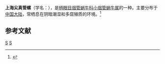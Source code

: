 {{Infraspeciesbox
| genus = Euphaedusa
| species = aculus
| varietas = shanghaiensis
| authority = Pfeiffer, 1852
}}
'''上海尖真管螺'''（学名：''{{lang|la|Euphaedusa aculus shanghaiensis}}''），是[[柄眼目|柄眼目]][[烟管蜗牛科|烟管蜗牛科]][[小烟管蜗牛属|小烟管蜗牛属]]的一种。主要分布于[[中国大陆|中国大陆]]，常栖息在阴暗潮湿和多腐殖质的环境。<ref>{{cite web|url=http://shell.sinica.edu.tw/chinese/shellbase_detail.php?science_no=5900|title=国际贝库：上海尖真管螺|publisher=台湾贝类资料库|accessdate=2009-08-11|archive-date=2016-03-04|archive-url=https://web.archive.org/web/20160304092544/http://shell.sinica.edu.tw/chinese/shellbase_detail.php?science_no=5900|dead-url=no}}</ref>

== 参考文献 ==
{{reflist}}
{{taxonbar}}
[[Category:_1852年描述的动物|S]]
[[Category:小烟管蜗牛属|S]]